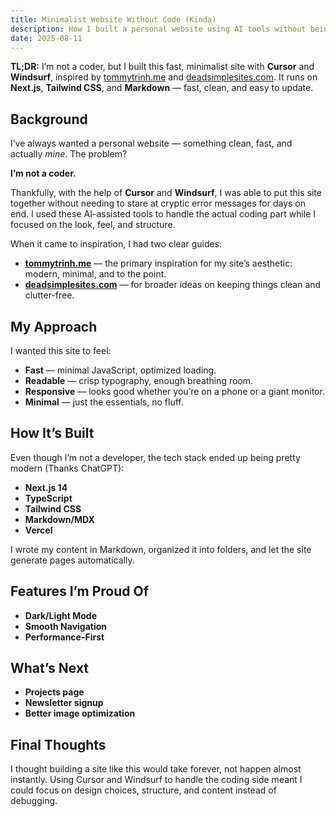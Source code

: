 ```yaml
---
title: Minimalist Website Without Code (Kinda)
description: How I built a personal website using AI tools without being a coder
date: 2025-08-11
---
```


**TL;DR:** I’m not a coder, but I built this fast, minimalist site with **Cursor** and **Windsurf**, inspired by [tommytrinh.me](https://tommytrinh.me/) and [deadsimplesites.com](https://deadsimplesites.com/). It runs on **Next.js**, **Tailwind CSS**, and **Markdown** — fast, clean, and easy to update.

## Background

I’ve always wanted a personal website — something clean, fast, and actually *mine*. The problem?

**I’m not a coder.**

Thankfully, with the help of **Cursor** and **Windsurf**, I was able to put this site together without needing to stare at cryptic error messages for days on end. I used these AI-assisted tools to handle the actual coding part while I focused on the look, feel, and structure.

When it came to inspiration, I had two clear guides:

* **[tommytrinh.me](https://tommytrinh.me/)** — the primary inspiration for my site’s aesthetic: modern, minimal, and to the point.
* **[deadsimplesites.com](https://deadsimplesites.com/)** — for broader ideas on keeping things clean and clutter-free.

## My Approach

I wanted this site to feel:

* **Fast** — minimal JavaScript, optimized loading.
* **Readable** — crisp typography, enough breathing room.
* **Responsive** — looks good whether you’re on a phone or a giant monitor.
* **Minimal** — just the essentials, no fluff.

## How It’s Built

Even though I’m not a developer, the tech stack ended up being pretty modern (Thanks ChatGPT):

* **Next.js 14**
* **TypeScript**
* **Tailwind CSS**
* **Markdown/MDX**
* **Vercel**

I wrote my content in Markdown, organized it into folders, and let the site generate pages automatically.

## Features I’m Proud Of

* **Dark/Light Mode**
* **Smooth Navigation**
* **Performance-First**

## What’s Next

* **Projects page**
* **Newsletter signup**
* **Better image optimization**

## Final Thoughts

I thought building a site like this would take forever, not happen almost instantly. Using Cursor and Windsurf to handle the coding side meant I could focus on design choices, structure, and content instead of debugging.

